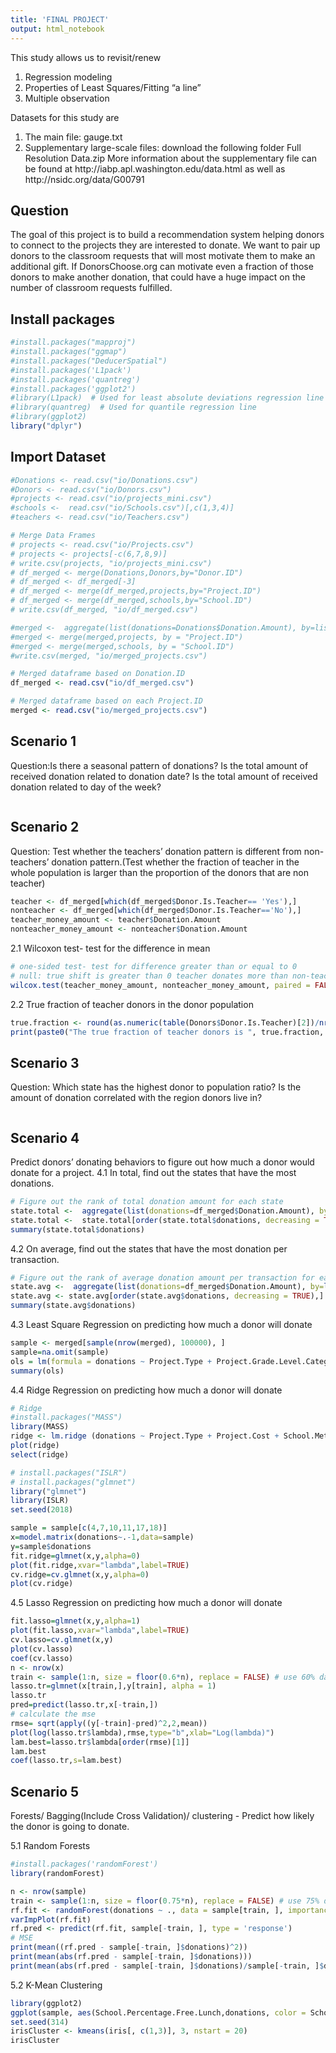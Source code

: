 ```yaml
---
title: 'FINAL PROJECT'
output: html_notebook
---
```


This study allows us to revisit/renew

1. Regression modeling
2. Properties of Least Squares/Fitting "a line"
3. Multiple observation

Datasets for this study are

1. The main file: gauge.txt
2. Supplementary large-scale files: download the following folder Full Resolution Data.zip More information about the supplementary file can be found at http://iabp.apl.washington.edu/data.html as well as http://nsidc.org/data/G00791


## Question
The goal of this project is to build a recommendation system helping donors to connect to the projects they are interested to donate. We want to pair up donors to the classroom requests that will most motivate them to make an additional gift. If DonorsChoose.org can motivate even a fraction of those donors to make another donation, that could have a huge impact on the number of classroom requests fulfilled.

## Install packages
```r
#install.packages("mapproj")
#install.packages("ggmap")
#install.packages("DeducerSpatial")
#install.packages('L1pack')
#install.packages('quantreg')
#install.packages('ggplot2')
#library(L1pack)  # Used for least absolute deviations regression line
#library(quantreg)  # Used for quantile regression line
#library(ggplot2)
library("dplyr")

```

## Import Dataset
```r
#Donations <- read.csv("io/Donations.csv")
#Donors <- read.csv("io/Donors.csv")
#projects <- read.csv("io/projects_mini.csv")
#schools <-  read.csv("io/Schools.csv")[,c(1,3,4)]
#teachers <- read.csv("io/Teachers.csv")

# Merge Data Frames
# projects <- read.csv("io/Projects.csv")
# projects <- projects[-c(6,7,8,9)]
# write.csv(projects, "io/projects_mini.csv")
# df_merged <- merge(Donations,Donors,by="Donor.ID")
# df_merged <- df_merged[-3]
# df_merged <- merge(df_merged,projects,by="Project.ID")
# df_merged <- merge(df_merged,schools,by="School.ID")
# write.csv(df_merged, "io/df_merged.csv")

#merged <-  aggregate(list(donations=Donations$Donation.Amount), by=list(Project.ID=Donations$Project.ID), FUN= sum)
#merged <- merge(merged,projects, by = "Project.ID")
#merged <- merge(merged,schools, by = "School.ID")
#write.csv(merged, "io/merged_projects.csv")

# Merged dataframe based on Donation.ID
df_merged <- read.csv("io/df_merged.csv")

# Merged dataframe based on each Project.ID
merged <- read.csv("io/merged_projects.csv")
```


## Scenario 1
Question:Is there a seasonal pattern of donations? Is the total amount of received donation related to donation date? Is the total amount of received donation related to day of the week?
```r

```


## Scenario 2
Question: Test whether the teachers’ donation pattern is different from non-teachers’ donation pattern.(Test whether the fraction of teacher in the whole population is larger than the proportion of the donors that are non teacher)

```r
teacher <- df_merged[which(df_merged$Donor.Is.Teacher== 'Yes'),]
nonteacher <- df_merged[which(df_merged$Donor.Is.Teacher=='No'),]
teacher_money_amount <- teacher$Donation.Amount
nonteacher_money_amount <- nonteacher$Donation.Amount
```

2.1 Wilcoxon test- test for the difference in mean
```r
# one-sided test- test for difference greater than or equal to 0
# null: true shift is greater than 0 teacher donates more than non-teachers
wilcox.test(teacher_money_amount, nonteacher_money_amount, paired = FALSE, correct = FALSE, alternative = "less")
```

2.2 True fraction of teacher donors in the donor population
```r
true.fraction <- round(as.numeric(table(Donors$Donor.Is.Teacher)[2])/nrow(Donors)*100, 3)
print(paste0("The true fraction of teacher donors is ", true.fraction, "%"))
```

## Scenario 3
Question: Which state has the highest donor to population ratio? Is the amount of donation correlated with the region donors live in?
```r

```

## Scenario 4
Predict donors' donating behaviors to figure out how much a donor would donate for a project. 
4.1 In total, find out the states that have the most donations.
```r
# Figure out the rank of total donation amount for each state
state.total <-  aggregate(list(donations=df_merged$Donation.Amount), by=list(states=df_merged$Donor.State), FUN= sum)
state.total <-  state.total[order(state.total$donations, decreasing = TRUE),]
summary(state.total$donations)
```

4.2 On average, find out the states that have the most donation per transaction.
```r
# Figure out the rank of average donation amount per transaction for each state
state.avg <-  aggregate(list(donations=df_merged$Donation.Amount), by=list(states=df_merged$Donor.State), FUN= mean)
state.avg <- state.avg[order(state.avg$donations, decreasing = TRUE),]
summary(state.avg$donations)
```

4.3 Least Square Regression on predicting how much a donor will donate 
```r
sample <- merged[sample(nrow(merged), 100000), ]
sample=na.omit(sample)
ols = lm(formula = donations ~ Project.Type + Project.Grade.Level.Category+ Project.Cost+ School.Metro.Type + School.Percentage.Free.Lunch  , data = sample)
summary(ols)
```
4.4 Ridge Regression on predicting how much a donor will donate 
```r
# Ridge
#install.packages("MASS")
library(MASS)
ridge <- lm.ridge (donations ~ Project.Type + Project.Cost + School.Metro.Type + School.Percentage.Free.Lunch, data = sample, lambda = seq(0, 50, .001))
plot(ridge)
select(ridge)
```
```r
# install.packages("ISLR")
# install.packages("glmnet")
library("glmnet")
library(ISLR)
set.seed(2018)

sample = sample[c(4,7,10,11,17,18)]
x=model.matrix(donations~.-1,data=sample) 
y=sample$donations
fit.ridge=glmnet(x,y,alpha=0)
plot(fit.ridge,xvar="lambda",label=TRUE)
cv.ridge=cv.glmnet(x,y,alpha=0)
plot(cv.ridge)
```

4.5 Lasso Regression on predicting how much a donor will donate 
```r
fit.lasso=glmnet(x,y,alpha=1)
plot(fit.lasso,xvar="lambda",label=TRUE)
cv.lasso=cv.glmnet(x,y)
plot(cv.lasso)
coef(cv.lasso)
n <- nrow(x)
train <- sample(1:n, size = floor(0.6*n), replace = FALSE) # use 60% data for training
lasso.tr=glmnet(x[train,],y[train], alpha = 1)
lasso.tr
pred=predict(lasso.tr,x[-train,])
# calculate the mse
rmse= sqrt(apply((y[-train]-pred)^2,2,mean))
plot(log(lasso.tr$lambda),rmse,type="b",xlab="Log(lambda)")
lam.best=lasso.tr$lambda[order(rmse)[1]]
lam.best
coef(lasso.tr,s=lam.best)
```

## Scenario 5
Forests/ Bagging(Include Cross Validation)/ clustering - Predict how likely the donor is going to donate. 

5.1 Random Forests
```r
#install.packages('randomForest')
library(randomForest)

n <- nrow(sample)
train <- sample(1:n, size = floor(0.75*n), replace = FALSE) # use 75% data for training
rf.fit <- randomForest(donations ~ ., data = sample[train, ], importance = TRUE, ntree = 1000, nodesize = 10)
varImpPlot(rf.fit)
rf.pred <- predict(rf.fit, sample[-train, ], type = 'response')
# MSE
print(mean((rf.pred - sample[-train, ]$donations)^2))
print(mean(abs(rf.pred - sample[-train, ]$donations)))
print(mean(abs(rf.pred - sample[-train, ]$donations)/sample[-train, ]$donations))
```

5.2 K-Mean Clustering
```r
library(ggplot2)
ggplot(sample, aes(School.Percentage.Free.Lunch,donations, color = School.Metro.Type)) + geom_point()
set.seed(314)
irisCluster <- kmeans(iris[, c(1,3)], 3, nstart = 20)
irisCluster
```

